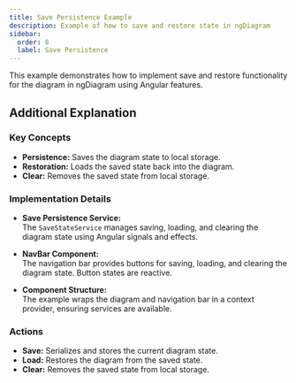 ```yaml
---
title: Save Persistence Example
description: Example of how to save and restore state in ngDiagram
sidebar:
  order: 8
  label: Save Persistence
---
```



This example demonstrates how to implement save and restore functionality for the diagram in ngDiagram using Angular features.

<SaveState />
<ExampleViewer dirName="examples/save-state" />

## Additional Explanation

### Key Concepts

- **Persistence:** Saves the diagram state to local storage.
- **Restoration:** Loads the saved state back into the diagram.
- **Clear:** Removes the saved state from local storage.

### Implementation Details

- **Save Persistence Service:**  
  The `SaveStateService` manages saving, loading, and clearing the diagram state using Angular signals and effects.

- **NavBar Component:**  
  The navigation bar provides buttons for saving, loading, and clearing the diagram state. Button states are reactive.

- **Component Structure:**  
  The example wraps the diagram and navigation bar in a context provider, ensuring services are available.

### Actions

- **Save:** Serializes and stores the current diagram state.
- **Load:** Restores the diagram from the saved state.
- **Clear:** Removes the saved state from local storage.
